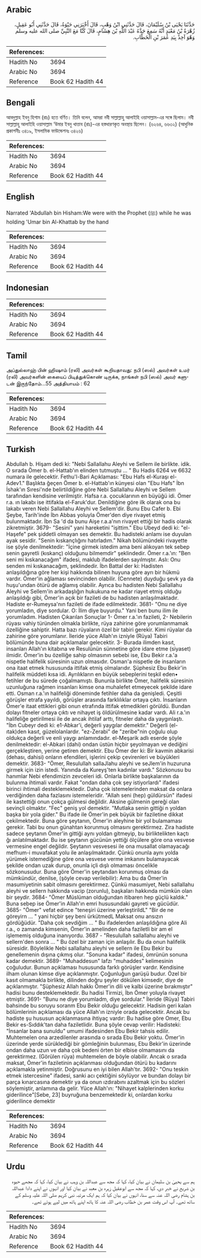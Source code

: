 ## Arabic


<div dir="rtl" lang="ar" style={{fontSize:'larger',backgroundColor:'#f8f9fa',padding:20}}>
حَدَّثَنَا يَحْيَى بْنُ سُلَيْمَانَ، قَالَ حَدَّثَنِي ابْنُ وَهْبٍ، قَالَ أَخْبَرَنِي حَيْوَةُ، قَالَ حَدَّثَنِي أَبُو عَقِيلٍ، زُهْرَةُ بْنُ مَعْبَدٍ أَنَّهُ سَمِعَ جَدَّهُ عَبْدَ اللَّهِ بْنَ هِشَامٍ، قَالَ كُنَّا مَعَ النَّبِيِّ صلى الله عليه وسلم وَهْوَ آخِذٌ بِيَدِ عُمَرَ بْنِ الْخَطَّابِ‏.‏
</div>
<div style={{backgroundColor:'#f8f9fa',padding:20, marginBottom: 10}}><table> <thead> <tr> <th>References:</th> <th></th> </tr> </thead> <tbody><tr><td>Hadith No</td><td>3694</td></tr><tr><td>Arabic No</td><td>3694</td></tr><tr><td>Reference</td><td>Book 62 Hadith 44</td></tr></tbody></table></div>

## Bengali


<div dir="ltr" lang="bn" style={{fontSize:'larger',backgroundColor:'#f8f9fa',padding:20}}>
আবদুল্লাহ ইবনু হিশাম (রাঃ) হতে বর্ণিত। তিনি বলেন, আমরা নবী সাল্লাল্লাহু আলাইহি ওয়াসাল্লাম-এর সঙ্গে ছিলাম। নবী সাল্লাল্লাহু আলাইহি ওয়াসাল্লাম ‘উমার ইবনু খাত্তাব (রাঃ)-এর হস্তধারণকৃত অবস্থায় ছিলেন। (৬২৬৪, ৬৬৩২) (আধুনিক প্রকাশনীঃ ৩৪১৯, ইসলামিক ফাউন্ডেশনঃ ৩৪২৬)
</div>
<div style={{backgroundColor:'#f8f9fa',padding:20, marginBottom: 10}}><table> <thead> <tr> <th>References:</th> <th></th> </tr> </thead> <tbody><tr><td>Hadith No</td><td>3694</td></tr><tr><td>Arabic No</td><td>3694</td></tr><tr><td>Reference</td><td>Book 62 Hadith 44</td></tr></tbody></table></div>

## English


<div dir="ltr" lang="en" style={{fontSize:'larger',backgroundColor:'#f8f9fa',padding:20}}>
Narrated 'Abdullah bin Hisham:We were with the Prophet (ﷺ) while he was holding 'Umar bin Al-Khattab by the hand
</div>
<div style={{backgroundColor:'#f8f9fa',padding:20, marginBottom: 10}}><table> <thead> <tr> <th>References:</th> <th></th> </tr> </thead> <tbody><tr><td>Hadith No</td><td>3694</td></tr><tr><td>Arabic No</td><td>3694</td></tr><tr><td>Reference</td><td>Book 62 Hadith 44</td></tr></tbody></table></div>

## Indonesian


<div dir="ltr" lang="id" style={{fontSize:'larger',backgroundColor:'#f8f9fa',padding:20}}>

</div>
<div style={{backgroundColor:'#f8f9fa',padding:20, marginBottom: 10}}><table> <thead> <tr> <th>References:</th> <th></th> </tr> </thead> <tbody><tr><td>Hadith No</td><td>3694</td></tr><tr><td>Arabic No</td><td>3694</td></tr><tr><td>Reference</td><td>Book 62 Hadith 44</td></tr></tbody></table></div>

## Tamil


<div dir="ltr" lang="ta" style={{fontSize:'larger',backgroundColor:'#f8f9fa',padding:20}}>
அப்துல்லாஹ் பின் ஹிஷாம் (ரலி) அவர்கள் கூறியதாவது: நபி (ஸல்) அவர்கள் உமர் (ரலி) அவர்களின் கையைப் பிடித்துக்கொண் டிருக்க, நாங்கள் நபி (ஸல்) அவர் களுடன் இருந்தோம்...55 அத்தியாயம் : 62
</div>
<div style={{backgroundColor:'#f8f9fa',padding:20, marginBottom: 10}}><table> <thead> <tr> <th>References:</th> <th></th> </tr> </thead> <tbody><tr><td>Hadith No</td><td>3694</td></tr><tr><td>Arabic No</td><td>3694</td></tr><tr><td>Reference</td><td>Book 62 Hadith 44</td></tr></tbody></table></div>

## Turkish


<div dir="ltr" lang="tr" style={{fontSize:'larger',backgroundColor:'#f8f9fa',padding:20}}>
Abdullah b. Hişam dedi ki: "Nebi Sallallahu Aleyhi ve Sellem ile birlikte. idik. O sırada Ömer b. el-Hattab'ın elinden tutmuştu ... " Bu Hadis 6264 ve 6632 numara ile gelecektir. Fethu'l-Bari Açıklaması: "Ebu Hafs el-Kuraşı el-Adev1." Başlıkta ğeçen Ömer b. el-Hattab'ın künyesi olan "Ebu Hafs" İbn İshak'ın Sıresi'nde belirtildiğine göre Nebi Sallallahu Aleyhi ve Sellem tarafından kendisine verilmiştir. Hafsa r.a. çocuklarının en büyüğü idi. Ömer r.a. ın lakabı ise ittifakla el-Faruk'dur. Denildiğine göre ilk olarak ona bu lakabı veren Nebi Sallallahu Aleyhi ve Sellem'dir. Bunu Ebu Cafer b. Ebi Şeybe, Tarih'inde İbn Abbas yoluyla Ömer'den diye rivayet etmiş bulunmaktadır. İbn Sa 'd da bunu Aişe r.a.a'nın rivayet ettiği bir hadis olarak zikretmiştir. 3679- "Sesini" yani hareketini "işittim." Ebu Ubeyd dedi ki: "el-Haşefe" pek şiddetli olmayan ses demektir. Bu hadisteki anlamı ise duyulan ayak sesidir. "Senin kıskançlığını hatırladım." Nikah bölümündeki rivayette ise şöyle denilmektedir: "İçine girmek istedim ama beni alıkoyan tek sebep senin gayretli (kıskanç) olduğunu bilmemdir" şeklindedir. Ömer r.a.'ın: "Ben seni mi kıskanacağım" ifadesi, maklub ifadelerden sayılmıştır. Aslı: Onu senden mi kıskanacağım, şeklindedir. İbn Battal der ki: Hadisten anlaşıldığına göre her kişi hakkında bilinen huyuna göre ayrı bir hükmü vardır. Ömer'in ağlaması sevincinden olabilir. (Cennete) duyduğu şevk ya da huşu'undan ötürü de ağlamış olabilir. Ayrıca bu hadisten Nebi Sallallahu Aleyhi ve Sellem'in arkadaşlığın hukukuna ne kadar riayet etmiş olduğu anlaşıldığı gibi, Ömer'in açık bir fazileti de bu hadisten anlaşılmaktadır. Hadiste er-Rumeysa'nın fazileti de ifade edilmektedir. 3681- "Onu ne diye yorumladın, diye sordular. O: İlim diye buyurdu." Yani ben bunu ilim ile yorumladım. Hadisten Çıkarılan Sonuçlar 1- Ömer r.a.'ın fazileti, 2- Nebilerin rüyası vahiy türünden olmakla birlikte, rüya zahirine göre yorumlanmamak özelliğine sahiptir. Hatta bazı rüyaların özel bir tabiri gerekir. Kimi rüyalar da zahirine göre yorumlanır. İleride yüce Allah'ın izniyle (Rüya) Tabiri bölümünde buna dair açıklamalar gelecektir. 3- Burada ilimden kasıt, insanları Allah'ın kitabına ve Resulünün sünnetine göre idare etme (siyaset) ilmidir. Ömer'in bu özelliğe sahip olmasının sebebi ise, Ebu Bekir r.a.'a nispetle halifelik süresinin uzun olmasıdır. Osman'a nispetle de insanların ona itaat etmek hususunda ittifak etmiş olmalarıdır. Şüphesiz Ebu Bekir'in halifelik müddeti kısa idi. Ayrılıkların en büyük sebeplerini teşkil eden• fetihler de bu sürede çoğalmamıştı. Bununla birlikte Ömer, halifelik süresinin uzunluğuna rağmen insanları kimse ona muhalefet etmeyecek şekilde idare etti. Osman r.a.'ın halifeliği döneminde fetihler daha da genişledi. Çeşitli görüşler etrafa yayıldı, görüşler arasında farklılıklar ortaya çıktı. İnsanların Ömer'e itaat ettikleri gibi onun etrafında ittifak etmedikleri görüldü. Bundan dolayı fitneler ortaya çıktı ve nihayet iş öldürülmesine kadar vardı. Ali r.a.'ın halifeliğe getirilmesi ile de ancak ihtilaf arttı, fitneler daha da yaygınlaştı. "İbn Cubeyr dedi ki: e1-Abkar'i, değerli yaygılar demektir." Değerli (el-ıtak)den kasıt, güzelolanlardır. "ez-Zerabi" de "zeribe"nin çoğulu olup oldukça değerli ve enli yaygı anlamındadır. el-Meşarik adlı eserde şöyle denilmektedir: el-Abkari (dahi) ondan üstün hiçbir şeyolmayan ve dediğini gerçekleştiren, yerine getiren demektir. Ebu Ömer der ki: Bir kavmin abkarisi (dehası, dahisi) onların efendileri, işlerini çekip çevirenleri ve büyükleri demektir. 3683- "Ömer, Resulullah sallaJlahu aleyhi ve seJlem'in huzuruna girmek için izin istedi. Yanında da Kureyş'ten kadınlar vardı." Sözkonusu bu hanımlar Nebi efendimizin zevceleri idi. Onlarla birlikte başkalarının da bulunma ihtimali vardır. Fakat "ondan daha çok şey istiyorlardı" ifadesi birinci ihtimali desteklemektedir. Daha çok istemelerinden maksat da onlara verdiğinden daha fazlasını istemeleridir. "Allah seni (hep) güldürsün" ifadesi ile kastettiği onun çokça gülmesi değildir. Aksine gülmenin gereği olan sevinçli olmaktır. "Fec" geniş yol demektir. "Mutlaka senin gittiği n yoldan başka bir yola gider." Bu ifade ile Ömer'in pek büyük bir faziletine dikkat çekilmektedir. Buna göre şeytanın, Ömer'in aleyhine bir yol bulamaması gerekir. Tabi bu onun günahtan korunmuş olmasını gerektirmez. Zira hadiste sadece şeytanın Ömer'in gittiği aynı yoldan gitmeyip, bu birliktelikten kaçtı ğı anlatılmaktadır. Bu ise şeytanın gücünün yettiği ölçülere göre ona vesvese vermesine engel değildir. Şeytanın vesvesesi ile ona musallat olamayacağı mefhum-i muvafakat yolu ile anlaşılmaktadır. Çünkü onunla aynı yolda yürümek istemediğine göre ona vesvese verme imkanını bulamayacak şekilde ondan uzak durup, onunla içli dışlı olmaması öncelikle sözkonusudur. Buna göre Ömer'in şeytandan korunmuş olması da mümkündür, denilse, (şöyle cevap verilebilir): Ama bu da Ömer'in masumiyetinin sabit olmasını gerektirmez. Çünkü masumiyet, Nebi sallallahu aleyhi ve sellern hakkında vacip (zorunlu), başkaları hakkında mümkün olan bir şeydir. 3684- "Ömer Müslüman olduğundan itibaren hep güçlü kaldık." Buna sebep ise Ömer'in Allah'ın emri hususundaki gayreti ve gücüdür. 3685- "Ömer" vefat edince "teneşiri üzerine yerleştirildL" "Bir de ne göreyirn ... " yani hiçbir şey beni ürkütmedL Maksat onu ansızın gördüğüdür. "Daha çok sevdiğim ... " Bu ifadelerden anlaşıldığına göre Ali r.a., o zamanda kimsenin, Ömer'in amelinden daha faziletli bir am el işlememiş olduğuna inanıyordu. 3687 - "Resulullah sallallahu aleyhi ve sellern'den sonra ... " Bu özel bir zaman için anlaşılır. Bu da onun halifelik süresidir. Böylelikle Nebi sallallahu aleyhi ve sellern ile Ebu Bekir bu genellemenin dışına çıkmış olur. "Sonuna kadar" ifadesi, ömrünün sonuna kadar demektir. 3689- "Muhaddesun" lafzı "muhaddes" kelimesinin çoğuludur. Bunun açıklaması hususunda farklı görüşler vardır. Kendisine ilham olunan kimse diye açıklanmıştır. Çoğunluğun garüşü budur. Özel bir kasıt olmamakla birlikte, dilinden doğru şeyler dökülen kimsedir, diye de açıklanmıştır. "Şüphesiz Allah hakkı Ömer'in dili ve kalbi üzerine bırakmıştır" hadisi bunu desteklemektedir. Bu hadisi Tirmizi, İbn Ömer yoluyla rivayet etmiştir. 3691- "Bunu ne diye yorumladm, diye sordular." İleride (Rüya) Tabiri bahsinde bu soruyu soranm Ebu Bekir olduğu gelecektir. Hadisin geri kalan bölümlerinin açıklaması da yüce Allah'ın izniyle orada gelecektir. Ancak bu hadiste şu hususun açıklanmasına ihtiyaç vardır: Bu hadise göre Omer, Ebu Bekir es-Sıddık'tan daha faziletlidir. Buna şöyle cevap verilir: Hadisteki: "İnsanlar bana sunuldu" umumi ifadesinden Ebu Bekir tahsis edilir. Muhtemelen ona arzedilenler arasında o sırada Ebu Bekir yoktu. Ömer'in üzerinde yerde sürüklediği bir gömleğinin bulunması, Ebu Bekir'in üzerinde ondan daha uzun ve daha çok bedeni örten bir elbise olmamasını da gerektirmez. (Görülen rüya) muhtemelen de böyle olabilir. Ancak o sırada maksat, Ömer'in faziletinin açıklanması olduğundan ötürü bu kadarını açıklamakla yetinmiştir. Doğrusunu en iyi bilen Allah'tır. 3692- "Onu teskin etmek istercesine" ifadesi, sanki acı çektiğini söylüyor ve bundan dolayı bir parça kınarcasına demektir ya da onun ızdırabını azaltmak için bu sözleri söylemiştir, anlamına da gelir. Yüce Allah'ın: "Nihayet kalplerinden korku giderilince"[Sebe, 23] buyruğuna benzemektedir ki, onlardan korku giderilince demektir
</div>
<div style={{backgroundColor:'#f8f9fa',padding:20, marginBottom: 10}}><table> <thead> <tr> <th>References:</th> <th></th> </tr> </thead> <tbody><tr><td>Hadith No</td><td>3694</td></tr><tr><td>Arabic No</td><td>3694</td></tr><tr><td>Reference</td><td>Book 62 Hadith 44</td></tr></tbody></table></div>

## Urdu


<div dir="rtl" lang="ur" style={{fontSize:'larger',backgroundColor:'#f8f9fa',padding:20}}>
ہم سے یحییٰ بن سلیمان نے بیان کیا، کہا کہ مجھ سے عبداللہ بن وہب نے بیان کیا، کہا کہ مجھے حیوہ بن شریح نے خبر دی، کہا کہ مجھ سے ابوعقیل زہرہ بن معبد نے بیان کیا اور انہوں نے اپنے دادا عبداللہ بن ہشام رضی اللہ عنہ سے سنا، انہوں نے بیان کیا کہ ہم ایک مرتبہ نبی کریم صلی اللہ علیہ وسلم کے ساتھ تھے۔ آپ اس وقت عمر بن خطاب رضی اللہ عنہ کا ہاتھ اپنے ہاتھ میں لیے ہوئے تھے۔
</div>
<div style={{backgroundColor:'#f8f9fa',padding:20, marginBottom: 10}}><table> <thead> <tr> <th>References:</th> <th></th> </tr> </thead> <tbody><tr><td>Hadith No</td><td>3694</td></tr><tr><td>Arabic No</td><td>3694</td></tr><tr><td>Reference</td><td>Book 62 Hadith 44</td></tr></tbody></table></div>